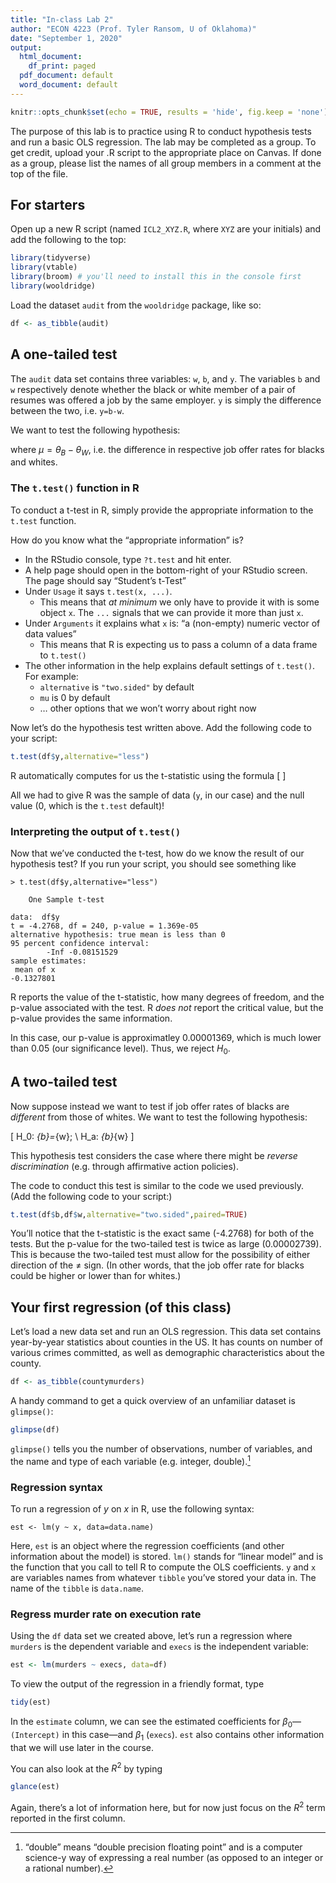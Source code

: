 ```yaml
---
title: "In-class Lab 2"
author: "ECON 4223 (Prof. Tyler Ransom, U of Oklahoma)"
date: "September 1, 2020"
output:
  html_document:
    df_print: paged
  pdf_document: default
  word_document: default
---
```


```r
knitr::opts_chunk$set(echo = TRUE, results = 'hide', fig.keep = 'none')
```

The purpose of this lab is to practice using R to conduct hypothesis tests and run a basic OLS regression. The lab may be completed as a group. To get credit, upload your .R script to the appropriate place on Canvas. If done as a group, please list the names of all group members in a comment at the top of the file.


## For starters
Open up a new R script (named `ICL2_XYZ.R`, where `XYZ` are your initials) and add the following to the top:
```r
library(tidyverse)
library(vtable)
library(broom) # you'll need to install this in the console first
library(wooldridge)
```

Load the dataset `audit` from the `wooldridge` package, like so:
```r
df <- as_tibble(audit)
```


## A one-tailed test
The `audit` data set contains three variables: `w`, `b`, and `y`. The variables `b` and `w` respectively denote whether the black or white member of a pair of resumes was offered a job by the same employer. `y` is simply the difference between the two, i.e. `y=b-w`. 

We want to test the following hypothesis:

\begin{equation*}
H_0: \mu=0; \\
H_a: \mu<0
\end{equation*}
where $\mu = \theta_{B}-\theta_{W}$, i.e. the difference in respective job offer rates for blacks and whites.

### The `t.test()` function in R
To conduct a t-test in R, simply provide the appropriate information to the `t.test` function.

How do you know what the "appropriate information" is? 

- In the RStudio console, type `?t.test` and hit enter. 
- A help page should open in the bottom-right of your RStudio screen. The page should say "Student's t-Test"
- Under `Usage` it says `t.test(x, ...)`. 
    * This means that *at minimum* we only have to provide it with is some object `x`. The `...` signals that we can provide it more than just `x`.
- Under `Arguments` it explains what `x` is: "a (non-empty) numeric vector of data values"
    * This means that R is expecting us to pass a column of a data frame to `t.test()`
- The other information in the help explains default settings of `t.test()`. For example:
    * `alternative` is `"two.sided"` by default
    * `mu` is 0 by default
    * ... other options that we won't worry about right now

Now let's do the hypothesis test written above. Add the following code to your script:
```r
t.test(df$y,alternative="less")
```

R automatically computes for us the t-statistic using the formula
\[
\frac{\overline{y} - \mu}{SE_{\bar{y}}}
\]

All we had to give R was the sample of data (`y`, in our case) and the null value (0, which is the `t.test` default)!

### Interpreting the output of `t.test()`
Now that we've conducted the t-test, how do we know the result of our hypothesis test? If you run your script, you should see something like

```
> t.test(df$y,alternative="less")

	One Sample t-test

data:  df$y
t = -4.2768, df = 240, p-value = 1.369e-05
alternative hypothesis: true mean is less than 0
95 percent confidence interval:
        -Inf -0.08151529
sample estimates:
 mean of x 
-0.1327801
```

R reports the value of the t-statistic, how many degrees of freedom, and the p-value associated with the test. R *does not* report the critical value, but the p-value provides the same information.

In this case, our p-value is approximatley 0.00001369, which is much lower than 0.05 (our significance level). Thus, we reject $H_0$.

## A two-tailed test
Now suppose instead we want to test if job offer rates of blacks are *different* from those of whites.
We want to test the following hypothesis:

\[
H_0: \theta_{b}=\theta_{w}; \\
H_a: \theta_{b}\neq\theta_{w}
\]

This hypothesis test considers the case where there might be *reverse discrimination* (e.g. through affirmative action policies).

The code to conduct this test is similar to the code we used previously. (Add the following code to your script:)
```r
t.test(df$b,df$w,alternative="two.sided",paired=TRUE)
```

You'll notice that the t-statistic is the exact same (-4.2768) for both of the tests. But the p-value for the two-tailed test is twice as large (0.00002739). This is because the two-tailed test must allow for the possibility of either direction of the $\neq$ sign. (In other words, that the job offer rate for blacks could be higher or lower than for whites.)

## Your first regression (of this class)
Let's load a new data set and run an OLS regression. This data set contains year-by-year statistics about counties in the US. It has counts on number of various crimes committed, as well as demographic characteristics about the county.
```r
df <- as_tibble(countymurders)
```

A handy command to get a quick overview of an unfamiliar dataset is `glimpse()`:
```r
glimpse(df)
```
`glimpse()` tells you the number of observations, number of variables, and the name and type of each variable (e.g. integer, double).[^1]

### Regression syntax
To run a regression of $y$ on $x$ in R, use the following syntax:

```
est <- lm(y ~ x, data=data.name)
```

Here, `est` is an object where the regression coefficients (and other information about the model) is stored. `lm()` stands for "linear model" and is the function that you call to tell R to compute the OLS coefficients. `y` and `x` are variables names from whatever `tibble` you've stored your data in. The name of the `tibble` is `data.name`.

### Regress murder rate on execution rate
Using the `df` data set we created above, let's run a regression where `murders` is the dependent variable and `execs` is the independent variable:
```r
est <- lm(murders ~ execs, data=df)
```

To view the output of the regression in a friendly format, type
```r
tidy(est)
```

In the `estimate` column, we can see the estimated coefficients for $\beta_0$---`(Intercept)` in this case---and $\beta_1$ (`execs`). `est` also contains other information that we will use later in the course.

You can also look at the $R^2$ by typing
```r
glance(est)
```

Again, there's a lot of information here, but for now just focus on the $R^2$ term reported in the first column.

<!--- # References --->
[^1]: "double" means "double precision floating point" and is a computer science-y way of expressing a real number (as opposed to an integer or a rational number).
